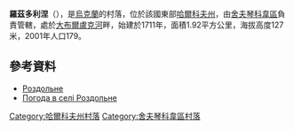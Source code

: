 {{coord|49|48|31|N|37|17|54|E|scale:100000_region:UA|display=title}}

'''羅茲多利涅'''（{{lang-uk|Роздольне}}），是[[烏克蘭|烏克蘭]]的村落，位於該國東部[[哈爾科夫州|哈爾科夫州]]，由[[舍夫琴科韋區|舍夫琴科韋區]]負責管轄，處於[[大布爾盧克河|大布爾盧克河]]畔，始建於1711年，面積1.92平方公里，海拔高度127米，2001年人口179。

==參考資料==
* [http://w1.c1.rada.gov.ua/pls/z7502/A005?rdat1=09.01.2009&rf7571=34203 Роздольне]{{dead link|date=2018年4月 |bot=InternetArchiveBot |fix-attempted=yes }}
* [http://weather.in.ua/ua/har'kovskaja/13213 Погода в селі Роздольне] {{Wayback|url=http://weather.in.ua/ua/har%27kovskaja/13213 |date=20160323022646 }}

{{DEFAULTSORT:Ленінка}}
[[Category:哈爾科夫州村落|Category:哈爾科夫州村落]]
[[Category:舍夫琴科韋區村落|Category:舍夫琴科韋區村落]]


{{Kharkiv-geo-stub}}